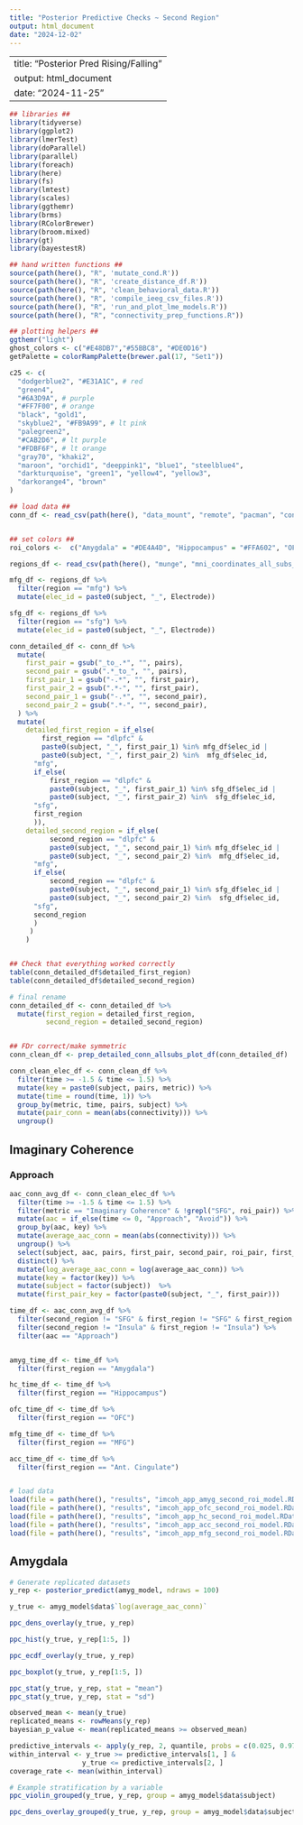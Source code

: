 ```yaml
---
title: "Posterior Predictive Checks ~ Second Region"
output: html_document
date: "2024-12-02"
---
```

---
title: "Posterior Pred Rising/Falling"
output: html_document
date: "2024-11-25"
---

```r
## libraries ##
library(tidyverse)
library(ggplot2)
library(lmerTest)
library(doParallel)
library(parallel)
library(foreach)
library(here)
library(fs)
library(lmtest)
library(scales)
library(ggthemr)
library(brms)
library(RColorBrewer)
library(broom.mixed)
library(gt)
library(bayestestR)

## hand written functions ##
source(path(here(), "R", 'mutate_cond.R'))
source(path(here(), "R", 'create_distance_df.R'))
source(path(here(), "R", 'clean_behavioral_data.R'))
source(path(here(), "R", 'compile_ieeg_csv_files.R'))
source(path(here(), "R", 'run_and_plot_lme_models.R'))
source(path(here(), "R", "connectivity_prep_functions.R"))

## plotting helpers ##
ggthemr("light")
ghost_colors <- c("#E48DB7","#55BBC8", "#DE0D16")
getPalette = colorRampPalette(brewer.pal(17, "Set1"))

c25 <- c(
  "dodgerblue2", "#E31A1C", # red
  "green4",
  "#6A3D9A", # purple
  "#FF7F00", # orange
  "black", "gold1",
  "skyblue2", "#FB9A99", # lt pink
  "palegreen2",
  "#CAB2D6", # lt purple
  "#FDBF6F", # lt orange
  "gray70", "khaki2",
  "maroon", "orchid1", "deeppink1", "blue1", "steelblue4",
  "darkturquoise", "green1", "yellow4", "yellow3",
  "darkorange4", "brown"
)

```



```r
## load data ##
conn_df <- read_csv(path(here(), "data_mount", "remote", "pacman", "connectivity", "ieeg", "imcoh_ppc_pli", "combined_ghost_connectivity_newsubs.csv"))


## set colors ##
roi_colors <-  c("Amygdala" = "#DE4A4D", "Hippocampus" = "#FFA602", "OFC" =  "#88D1A3", "Ant. Cingulate"=  "#3D99BA", "Insula" =  "#876194", "MFG" = "#FB6087", "SFG" = "#FB9A99")

```


```r

regions_df <- read_csv(path(here(), "munge", "mni_coordinates_all_subs_with_detailed_regions.csv"))

mfg_df <- regions_df %>%
  filter(region == "mfg") %>%
  mutate(elec_id = paste0(subject, "_", Electrode))

sfg_df <- regions_df %>%
  filter(region == "sfg") %>%
  mutate(elec_id = paste0(subject, "_", Electrode))

conn_detailed_df <- conn_df %>%
  mutate(
    first_pair = gsub("_to_.*", "", pairs),
    second_pair = gsub(".*_to_", "", pairs),
    first_pair_1 = gsub("-.*", "", first_pair),
    first_pair_2 = gsub(".*-", "", first_pair),
    second_pair_1 = gsub("-.*", "", second_pair),
    second_pair_2 = gsub(".*-", "", second_pair),
  ) %>%
  mutate(
    detailed_first_region = if_else(
        first_region == "dlpfc" &
        paste0(subject, "_", first_pair_1) %in% mfg_df$elec_id |
        paste0(subject, "_", first_pair_2) %in%  mfg_df$elec_id,
      "mfg",
      if_else(
          first_region == "dlpfc" &
          paste0(subject, "_", first_pair_1) %in% sfg_df$elec_id |
          paste0(subject, "_", first_pair_2) %in%  sfg_df$elec_id,
      "sfg",
      first_region
      )),
    detailed_second_region = if_else(
          second_region == "dlpfc" &
          paste0(subject, "_", second_pair_1) %in% mfg_df$elec_id |
          paste0(subject, "_", second_pair_2) %in%  mfg_df$elec_id,
      "mfg",
      if_else(
          second_region == "dlpfc" &
          paste0(subject, "_", second_pair_1) %in% sfg_df$elec_id |
          paste0(subject, "_", second_pair_2) %in%  sfg_df$elec_id,
      "sfg",
      second_region
      )
     )
    )


## Check that everything worked correctly
table(conn_detailed_df$detailed_first_region)
table(conn_detailed_df$detailed_second_region)

# final rename
conn_detailed_df <- conn_detailed_df %>%
  mutate(first_region = detailed_first_region, 
         second_region = detailed_second_region)


## FDr correct/make symmetric
conn_clean_df <- prep_detailed_conn_allsubs_plot_df(conn_detailed_df)

```


```r


conn_clean_elec_df <- conn_clean_df %>%
  filter(time >= -1.5 & time <= 1.5) %>%
  mutate(key = paste0(subject, pairs, metric)) %>%
  mutate(time = round(time, 1)) %>%
  group_by(metric, time, pairs, subject) %>%
  mutate(pair_conn = mean(abs(connectivity))) %>%
  ungroup() 


```


## Imaginary Coherence

### Approach

```r

aac_conn_avg_df <- conn_clean_elec_df %>%
  filter(time >= -1.5 & time <= 1.5) %>%
  filter(metric == "Imaginary Coherence" & !grepl("SFG", roi_pair)) %>%
  mutate(aac = if_else(time <= 0, "Approach", "Avoid")) %>%
  group_by(aac, key) %>%
  mutate(average_aac_conn = mean(abs(connectivity))) %>%
  ungroup() %>%
  select(subject, aac, pairs, first_pair, second_pair, roi_pair, first_region, second_region, average_aac_conn, key) %>%
  distinct() %>%
  mutate(log_average_aac_conn = log(average_aac_conn)) %>%
  mutate(key = factor(key)) %>%
  mutate(subject = factor(subject))  %>%
  mutate(first_pair_key = factor(paste0(subject, "_", first_pair)))


```


```r

time_df <- aac_conn_avg_df %>%
  filter(second_region != "SFG" & first_region != "SFG" & first_region != second_region)  %>%
  filter(second_region != "Insula" & first_region != "Insula") %>%
  filter(aac == "Approach")


amyg_time_df <- time_df %>%
  filter(first_region == "Amygdala") 

hc_time_df <- time_df %>%
  filter(first_region == "Hippocampus") 

ofc_time_df <- time_df %>%
  filter(first_region == "OFC") 

mfg_time_df <- time_df %>%
  filter(first_region == "MFG")

acc_time_df <- time_df %>%
  filter(first_region == "Ant. Cingulate")



```


```r

# load data
load(file = path(here(), "results", "imcoh_app_amyg_second_roi_model.RData"))
load(file = path(here(), "results", "imcoh_app_ofc_second_roi_model.RData"))
load(file = path(here(), "results", "imcoh_app_hc_second_roi_model.RData"))
load(file = path(here(), "results", "imcoh_app_acc_second_roi_model.RData"))
load(file = path(here(), "results", "imcoh_app_mfg_second_roi_model.RData"))

```

## Amygdala

```r

# Generate replicated datasets
y_rep <- posterior_predict(amyg_model, ndraws = 100)

y_true <- amyg_model$data$`log(average_aac_conn)`

ppc_dens_overlay(y_true, y_rep) 


```

```r

ppc_hist(y_true, y_rep[1:5, ])

```

```r

ppc_ecdf_overlay(y_true, y_rep)

```


```r

ppc_boxplot(y_true, y_rep[1:5, ])

```


```r

ppc_stat(y_true, y_rep, stat = "mean")
ppc_stat(y_true, y_rep, stat = "sd")

observed_mean <- mean(y_true)
replicated_means <- rowMeans(y_rep)
bayesian_p_value <- mean(replicated_means >= observed_mean)

predictive_intervals <- apply(y_rep, 2, quantile, probs = c(0.025, 0.975))
within_interval <- y_true >= predictive_intervals[1, ] &
                  y_true <= predictive_intervals[2, ]
coverage_rate <- mean(within_interval)

```

```r

# Example stratification by a variable
ppc_violin_grouped(y_true, y_rep, group = amyg_model$data$subject)


```
```r

ppc_dens_overlay_grouped(y_true, y_rep, group = amyg_model$data$subject)


```


